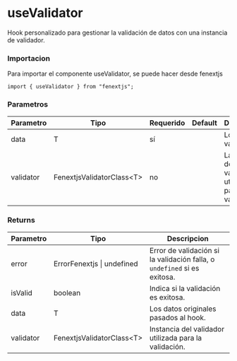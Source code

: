 # useValidator

Hook personalizado para gestionar la validación de datos con una instancia de validador.

### Importacion

Para importar el componente useValidator, se puede hacer desde fenextjs

```tsx copy
import { useValidator } from "fenextjs";
```

### Parametros

| Parametro | Tipo | Requerido | Default | Descripcion |
| --------- | ---- | --------- | ------- | ----------- |
| data | T | sí |  | Los datos a validar. |
| validator | FenextjsValidatorClass\<T\> | no |  | La instancia del validador utilizada para la validación. |
### Returns

| Parametro | Tipo | Descripcion |
| --------- | ---- | ----------- |
| error | ErrorFenextjs \| undefined  | Error de validación si la validación falla, o `undefined` si es exitosa. |
| isValid | boolean  | Indica si la validación es exitosa. |
| data | T  | Los datos originales pasados al hook. |
| validator | FenextjsValidatorClass\<T\>  | Instancia del validador utilizada para la validación. |
